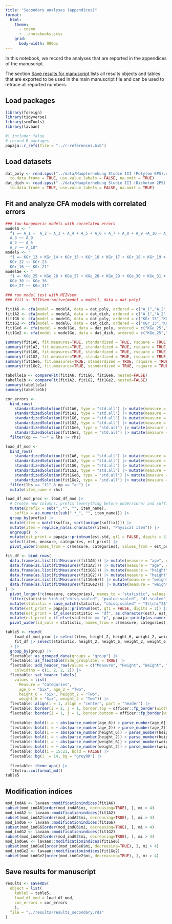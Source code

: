 ```yaml
---
title: "Secondary analyses (appendices)"
format:
  html:
    theme:
      - cosmo
      - ../notebooks.scss
    grid:
      body-width: 900px
---
```


::: {.callout-note appearance="simple"}

In this notebook, we record the analyses that are reported in the appendices of the manuscript.

The section [Save results for manuscript](primary_analyses.qmd#sec-saveresults) lists all results objects and tables that are exported to be used in the main manuscript file and can be used to retrace all reported numbers.

:::

## Load packages

```r
library(foreign)
library(tidyverse)
library(semTools)
library(lavaan)
```

```r
#| include: false
# record R packages
papaja::r_refs(file = "../r-references.bib")
```

## Load datasets

```r
dat_poly <- read.spss("../data/Haupterhebung Studie III (Polytom 6PS).sav", 
  to.data.frame = TRUE, use.value.labels = FALSE, na.omit = TRUE)
dat_dich <- read.spss("../data/Haupterhebung Studie III (Dichotom 2PS).sav",
  to.data.frame = TRUE, use.value.labels = FALSE, na.omit = TRUE)
```

## Fit and analyze CFA models with correlated errors

```r
### tau-kongeneric models with correlated errors 
modelA <- "
  f1 =~ A_1 +  A_2 + A_3 + A_4 + A_5 + A_6 + A_7 + A_8 + A_9 +A_10 + A_11 + A_12 + Alter_realW
  A_3 ~~ A_9
  A_2 ~~ A_5
  A_7 ~~ A_10"
modelG <- "
  f1 =~ KGr_13 + KGr_14 + KGr_15 + KGr_16 + KGr_17 + KGr_18 + KGr_19 + KGr_20 + KGr_21 + KGr_22 + KGr_23 + KGr_24 + Koerpergroesse_realW
  KGr_22 ~~ KGr_23 
  KGr_16 ~~ KGr_21"
modelGe <- "
  f1 =~ KGe_25 + KGe_26 + KGe_27 + KGe_28 + KGe_29 + KGe_30 + KGe_31 + KGe_32 + KGe_33 + KGe_34 + KGe_35 + KGe_36 + Koerpergewicht_realW
  KGe_30 ~~ KGe_36
  KGe_27 ~~ KGe_31"

### run model test with MIIVsem
### fit1 <- MIIVsem::miive(model = model1, data = dat_poly)

fit1A6 <- cfa(model = modelA, data = dat_poly, ordered = c("A_1","A_2", "A_3", "A_4", "A_5", "A_6", "A_7","A_8", "A_9", "A_10", "A_11","A_12"), std.lv=TRUE, meanstructure=TRUE)
fit1A2 <- cfa(model = modelA, data = dat_dich, ordered = c("A_1","A_2", "A_3", "A_4", "A_5", "A_6", "A_7","A_8", "A_9", "A_10", "A_11","A_12"), std.lv=TRUE, meanstructure=TRUE)
fit1G6 <- cfa(model = modelG, data = dat_poly, ordered = c("KGr_13","KGr_14", "KGr_15", "KGr_16", "KGr_17", "KGr_18", "KGr_19","KGr_20", "KGr_21", "KGr_22", "KGr_23","KGr_24"), std.lv=TRUE, meanstructure=TRUE)
fit1G2 <- cfa(model = modelG, data = dat_dich, ordered = c("KGr_13","KGr_14", "KGr_15", "KGr_16", "KGr_17", "KGr_18", "KGr_19","KGr_20", "KGr_21", "KGr_22", "KGr_23","KGr_24"), std.lv=TRUE, meanstructure=TRUE)
fit1Ge6 <- cfa(model = modelGe, data = dat_poly, ordered = c("KGe_25","KGe_26", "KGe_27", "KGe_28", "KGe_29", "KGe_30", "KGe_31","KGe_32", "KGe_33", "KGe_34", "KGe_35","KGe_36"), std.lv=TRUE, meanstructure=TRUE)
fit1Ge2 <- cfa(model = modelGe, data = dat_dich, ordered = c("KGe_25","KGe_26", "KGe_27", "KGe_28", "KGe_29", "KGe_30", "KGe_31","KGe_32", "KGe_33", "KGe_34", "KGe_35","KGe_36"), std.lv=TRUE, meanstructure=TRUE)

summary(fit1A6, fit.measures=TRUE, standardized = TRUE, rsquare = TRUE, modindices = TRUE)
summary(fit1A2, fit.measures=TRUE, standardized = TRUE, rsquare = TRUE, modindices = TRUE)
summary(fit1G6, fit.measures=TRUE, standardized = TRUE, rsquare = TRUE, modindices = TRUE)
summary(fit1G2, fit.measures=TRUE, standardized = TRUE, rsquare = TRUE, modindices = TRUE)
summary(fit1Ge6, fit.measures=TRUE, standardized = TRUE, rsquare = TRUE, modindices = TRUE)
summary(fit1Ge2, fit.measures=TRUE, standardized = TRUE, rsquare = TRUE, modindices = TRUE)

tabelle1a <- compareFit(fit1A6, fit1G6, fit1Ge6, nested=FALSE)
tabelle1b <- compareFit(fit1A2, fit1G2, fit1Ge2, nested=FALSE)
summary(tabelle1a)
summary(tabelle1b)
```

```r
cor_errors <- 
  bind_rows(
    standardizedSolution(fit1A6, type = "std.all") |> mutate(measure = "age", categories = "6"),
    standardizedSolution(fit1A2, type = "std.all") |> mutate(measure = "age", categories = "2"),
    standardizedSolution(fit1G6, type = "std.all") |> mutate(measure = "height", categories = "6"),
    standardizedSolution(fit1G2, type = "std.all") |> mutate(measure = "height", categories = "2"),
    standardizedSolution(fit1Ge6, type = "std.all") |> mutate(measure = "weight", categories = "6"),
    standardizedSolution(fit1Ge2, type = "std.all") |> mutate(measure = "weight", categories = "2")) |>
  filter(op == "~~" & lhs != rhs)

load_df_mod <- 
  bind_rows(
    standardizedSolution(fit1A6, type = "std.all") |> mutate(measure = "age", categories = "6"),
    standardizedSolution(fit1A2, type = "std.all") |> mutate(measure = "age", categories = "2"),
    standardizedSolution(fit1G6, type = "std.all") |> mutate(measure = "height", categories = "6"),
    standardizedSolution(fit1G2, type = "std.all") |> mutate(measure = "height", categories = "2"),
    standardizedSolution(fit1Ge6, type = "std.all") |> mutate(measure = "weight", categories = "6"),
    standardizedSolution(fit1Ge2, type = "std.all") |> mutate(measure = "weight", categories = "2")) |>
  filter(lhs == "f1" & op == "=~") |> 
  mutate(item_name = rhs)

load_df_mod_proc <- load_df_mod |>
  # Create new columns: prefix (everything before underscore) and suffix (the numeric part)
  mutate(prefix = sub("_.*", "", item_name),
    suffix = as.numeric(sub(".*_", "", item_name))) |>
  group_by(prefix) |>
  mutate(item = match(suffix, sort(unique(suffix)))) |>
  mutate(item = replace_na(as.character(item), "Physical item")) |>
  ungroup() |>
  mutate(est_print = papaja::printnum(est.std, gt1 = FALSE, digits = 3)) |>
  select(item, measure, categories, est_print) |>
  pivot_wider(names_from = c(measure, categories), values_from = est_print)

fit_df <- bind_rows(
  data.frame(as.list(fitMeasures(fit1A6))) |> mutate(measure = "age", categories = "6"),
  data.frame(as.list(fitMeasures(fit1A2))) |> mutate(measure = "age", categories = "2"),
  data.frame(as.list(fitMeasures(fit1G6))) |> mutate(measure = "height", categories = "6"),
  data.frame(as.list(fitMeasures(fit1G2))) |> mutate(measure = "height", categories = "2"),
  data.frame(as.list(fitMeasures(fit1Ge6))) |> mutate(measure = "weight", categories = "6"),
  data.frame(as.list(fitMeasures(fit1Ge2))) |> mutate(measure = "weight", categories = "2")
) |>
  pivot_longer(!c(measure, categories), names_to = "statistic", values_to = "est") |>
  filter(statistic %in% c("chisq.scaled", "pvalue.scaled", "df.scaled", "cfi.scaled", "rmsea.scaled", "srmr")) |>
  mutate(statistic = case_match(statistic, "chisq.scaled" ~ "$\\chi^2$", "pvalue.scaled" ~ "$p$", "df.scaled" ~ "$df$", "cfi.scaled" ~ "CFI", "rmsea.scaled" ~ "RMSEA", "srmr" ~ "SRMR")) |>
  mutate(est_print = papaja::printnum(est, gt1 = FALSE, digits = 3)) |>
  mutate(est_print = if_else(statistic == "df", as.character(est), est_print)) |>
  mutate(est_print = if_else(statistic == "p", papaja::printp(as.numeric(est_print)), est_print)) |>
  pivot_wider(id_cols = statistic, names_from = c(measure, categories), values_from = est_print)

table5 <- rbind(
    load_df_mod_proc |> select(item, height_2, height_6, weight_2, weight_6, age_2, age_6) |> rename(Measure = item) |> mutate(group = "Items"),
    fit_df |> select(statistic, height_2, height_6, weight_2, weight_6, age_2, age_6) |> rename(Measure = statistic) |> mutate(group = "Model fit")
  ) |> 
  group_by(group) |>
  flextable::as_grouped_data(groups = "group") |>
  flextable::as_flextable(hide_grouplabel = TRUE) |>
  flextable::add_header_row(values = c("Measure", "Height", "Weight", "Age"),
    colwidths = c(1, 2, 2, 2)) |>
  flextable::set_header_labels(
    values = list(
      Measure = "Categories",
      age_6 = "Six", age_2 = "Two", 
      height_6 = "Six", height_2 = "Two",
      weight_6 = "Six", weight_2 = "Two")) |>
  flextable::align(i = 1, align = "center", part = "header") |>
  flextable::border(i = 2, j = 1, border.top = officer::fp_border(width = 0), part = "header") |>
  flextable::border(i = 1, j = 1, border.bottom = officer::fp_border(width = 0), part = "header") |>
  
  flextable::bold(i = ~ abs(parse_number(age_6)) > parse_number(age_6[14]), j = "age_6") |>
  flextable::bold(i = ~ abs(parse_number(age_2)) > parse_number(age_2[14]), j = "age_2") |>
  flextable::bold(i = ~ abs(parse_number(height_6)) > parse_number(height_6[14]), j = "height_6") |>
  flextable::bold(i = ~ abs(parse_number(height_2)) > parse_number(height_2[14]), j = "height_2") |>
  flextable::bold(i = ~ abs(parse_number(weight_6)) > parse_number(weight_6[14]), j = "weight_6") |>
  flextable::bold(i = ~ abs(parse_number(weight_2)) > parse_number(weight_2[14]), j = "weight_2") |>
  flextable::bold(i = 15:21, bold = FALSE) |>
  flextable::bg(i  = 14, bg = "grey90") |>
  
  flextable::theme_apa() |>
  ftExtra::colformat_md()
table5
```

## Modification indices

```r
mod_indA6 <- lavaan::modificationindices(fit1A6)
subset(mod_indA6[order(mod_indA6$mi, decreasing=TRUE), ], mi > 4)
mod_indA2 <- lavaan::modificationindices(fit1A2)
subset(mod_indA2[order(mod_indA2$mi, decreasing=TRUE), ], mi > 4)
mod_indG6 <- lavaan::modificationindices(fit1G6)
subset(mod_indG6[order(mod_indG6$mi, decreasing=TRUE), ], mi > 4)
mod_indG2 <- lavaan::modificationindices(fit1G2)
subset(mod_indG2[order(mod_indG2$mi, decreasing=TRUE), ], mi > 4)
mod_indGe6 <- lavaan::modificationindices(fit1Ge6)
subset(mod_indGe6[order(mod_indGe6$mi, decreasing=TRUE), ], mi > 4)
mod_indGe2 <- lavaan::modificationindices(fit1Ge2)
subset(mod_indGe2[order(mod_indGe2$mi, decreasing=TRUE), ], mi > 4)
```

## Save results for manuscript {#sec-saveresults}

```r
results <- saveRDS(
  object = list(
    table5 = table5,
    load_df_mod = load_df_mod,
    cor_errors = cor_errors
    ), 
  file = "../results/results_secondary.rds"
)
```